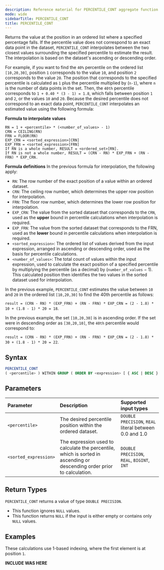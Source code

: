 ```yaml
---
description: Reference material for PERCENTILE_CONT aggregate function
mode: wide
sidebarTitle: PERCENTILE_CONT
title: PERCENTILE_CONT
---
```



Returns the value at the position in an ordered list where a specified percentage falls. If the percentile value does not correspond to an exact data point in the dataset, `PERCENTILE_CONT` interpolates between the two closest values surrounding the specified percentile to estimate the result. The interpolation is based on the dataset's ascending or descending order. 

For example, if you want to find the `40%` percentile on the ordered list `[10,20,30]`, position `1` corresponds to the value `10`, and position `2` corresponds to the value `20`. The position that corresponds to the specified percentile is calculated as `1` plus the percentile multiplied by (`n-1`), where `n` is the number of data points in the set. Then, the `40th` percentile corresponds to `1 + 0.40 * (3 - 1) = 1.8`, which falls between position `1` and `2`, or the values `10` and `20`. Because the desired percentile does not correspond to an exact data point, `PERCENTILE_CONT` interpolates an estimated value using the following formula:

**Formula to interpolate values**
```text
RN = 1 + <percentile> * (<number_of_values> - 1)
CRN = CEILING(RN)
FRN = FLOOR(RN)
EXP_CRN = <sorted_expression>[CRN]
EXP_FRN = <sorted_expression>[FRN]
If RN is a whole number, RESULT = <ordered_set>[RN].
If RN is not a whole number, RESULT = (CRN - RN) * EXP_FRN + (RN - FRN) * EXP_CRN.
```

**Formula definitions**
In the previous formula for interpolation, the following apply:

- `RN`: The row number of the exact position of a value within an ordered dataset.
- `CRN`: The ceiling row number, which determines the upper row position for interpolation.
- `FRN`: The floor row number, which determines the lower row position for interpolation.
- `EXP_CRN`: The value from the sorted dataset that corresponds to the `CRN`, used as the **upper** bound in percentile calculations when interpolation is required.
- `EXP_FRN`: The value from the sorted dataset that corresponds to the FRN, used as the **lower** bound in percentile calculations when interpolation is required.
- `<sorted_expression>`: The ordered list of values derived from the input expression, arranged in ascending or descending order, used as the basis for percentile calculations.
- `<number_of_values>`: The total count of values within the input expression, used to calculate the exact position of a specified percentile by multiplying the percentile (as a decimal) by (`number_of_values` − 1). This calculated position then identifies the two values in the sorted dataset used for interpolation.

In the previous example, `PERCENTILE_CONT` estimates the value between `10` and `20` in the ordered list `[10,20,30]` to find the 40th percentile as follows:

`result = (CRN - RN) * (EXP_FRN) + (RN - FRN) * EXP_CRN = (2 - 1.8) * 10 + (1.8 - 1) * 20 = 18`.

In the previous example, the set `[10,20,30]` is in ascending order. If the set were in descending order as `[30,20,10]`, the `40th` percentile would correspond to:

`result = (CRN - RN) * (EXP_FRN) + (RN - FRN) * EXP_CRN = (2 - 1.8) * 30 + (1.8 - 1) * 20 = 22`.

## Syntax

```sql
PERCENTILE_CONT
( <percentile> ) WITHIN GROUP ( ORDER BY <expression> [ { ASC | DESC } ] )
```

## Parameters

| Parameter      | Description                                                                              | Supported input types                                  | 
|:---------------|:-----------------------------------------------------------------------------------------|:-------------------------------------------------------|
| `<percentile>` | The desired percentile position within the ordered dataset.                                                        | `DOUBLE PRECISION`, `REAL` literal between 0.0 and 1.0 |
| `<sorted_expression>` | The expression used to calculate the percentile, which is sorted in ascending or descending order prior to calculation. | `DOUBLE PRECISION`, `REAL`, `BIGINT`, `INT`            | 

## Return Types

`PERCENTILE_CONT` returns a value of type `DOUBLE PRECISION`.
- This function ignores `NULL` values.
- This function returns `NULL` if the input is either empty or contains only `NULL` values.

## Examples

These calculations use 1-based indexing, where the first element is at position `1`.

**INCLUDE WAS HERE**
